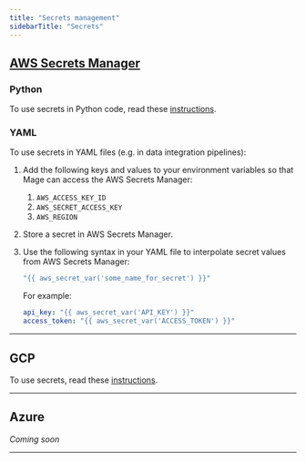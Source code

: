 ```yaml
---
title: "Secrets management"
sidebarTitle: "Secrets"
---
```


## [AWS Secrets Manager](https://aws.amazon.com/secrets-manager/)

### Python

To use secrets in Python code, read these [instructions](/design/data-loading#aws-secret-loader).

### YAML

To use secrets in YAML files (e.g. in data integration pipelines):

1. Add the following keys and values to your environment variables so that
Mage can access the AWS Secrets Manager:
    1. `AWS_ACCESS_KEY_ID`
    1. `AWS_SECRET_ACCESS_KEY`
    1. `AWS_REGION`
1. Store a secret in AWS Secrets Manager.
1. Use the following syntax in your YAML file to interpolate secret values from AWS Secrets Manager:
    ```yaml
    "{{ aws_secret_var('some_name_for_secret') }}"
    ```

    For example:
    ```yaml
    api_key: "{{ aws_secret_var('API_KEY') }}"
    access_token: "{{ aws_secret_var('ACCESS_TOKEN') }}"
    ```

---

## GCP

To use secrets, read these [instructions](/production/deploying-to-cloud/gcp/setup#secrets).

---

## Azure

*Coming soon*

---
